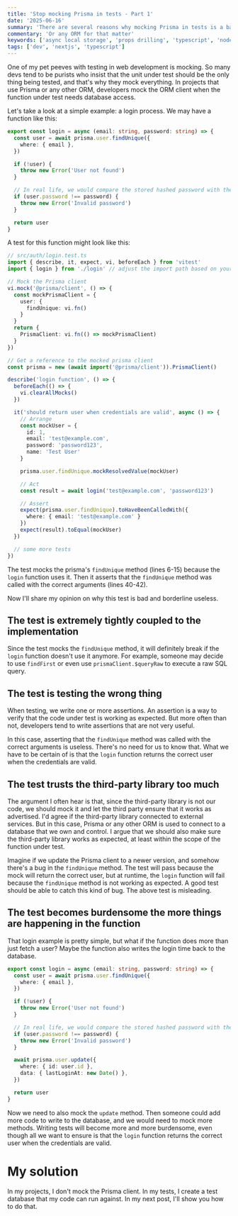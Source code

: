 ```yaml
---
title: 'Stop mocking Prisma in tests - Part 1'
date: '2025-06-16'
summary: 'There are several reasons why mocking Prisma in tests is a bad idea. In this post, I will share my opinion on why mocking Prisma in tests is a bad idea.'
commentary: 'Or any ORM for that matter'
keywords: ['async local storage', 'props drilling', 'typescript', 'nodejs', 'prisma', 'testing']
tags: ['dev', 'nextjs', 'typescript']
---
```


One of my pet peeves with testing in web development is mocking. So many devs tend to be purists who insist that the unit under test should be the only thing being tested, and that's why they mock everything. In projects that use Prisma or any other ORM, developers mock the ORM client when the function under test needs database access.

Let's take a look at a simple example: a login process. We may have a function like this:

```typescript:login.ts
export const login = async (email: string, password: string) => {
  const user = await prisma.user.findUnique({
    where: { email },
  })

  if (!user) {
    throw new Error('User not found')
  }

  // In real life, we would compare the stored hashed password with the provided password's hash
  if (user.password !== password) {
    throw new Error('Invalid password')
  }

  return user
}
```

A test for this function might look like this:

```typescript:login.test.ts showLineNumbers {6-15, 34, 40-42}
// src/auth/login.test.ts
import { describe, it, expect, vi, beforeEach } from 'vitest'
import { login } from './login' // adjust the import path based on your project structure

// Mock the Prisma client
vi.mock('@prisma/client', () => {
  const mockPrismaClient = {
    user: {
      findUnique: vi.fn()
    }
  }
  return {
    PrismaClient: vi.fn(() => mockPrismaClient)
  }
})

// Get a reference to the mocked prisma client
const prisma = new (await import('@prisma/client')).PrismaClient()

describe('login function', () => {
  beforeEach(() => {
    vi.clearAllMocks()
  })

  it('should return user when credentials are valid', async () => {
    // Arrange
    const mockUser = {
      id: 1,
      email: 'test@example.com',
      password: 'password123',
      name: 'Test User'
    }

    prisma.user.findUnique.mockResolvedValue(mockUser)

    // Act
    const result = await login('test@example.com', 'password123')

    // Assert
    expect(prisma.user.findUnique).toHaveBeenCalledWith({
      where: { email: 'test@example.com' }
    })
    expect(result).toEqual(mockUser)
  })

  // some more tests
})
```

The test mocks the prisma's `findUnique` method (lines 6-15) because the `login` function uses it. Then it asserts that the `findUnique` method was called with the correct arguments (lines 40-42).

Now I'll share my opinion on why this test is bad and borderline useless.

## The test is extremely tightly coupled to the implementation

Since the test mocks the `findUnique` method, it will definitely break if the `login` function doesn't use it anymore. For example, someone may decide to use `findFirst` or even use `prismaClient.$queryRaw` to execute a raw SQL query.

## The test is testing the wrong thing

When testing, we write one or more assertions. An assertion is a way to verify that the code under test is working as expected. But more often than not, developers tend to write assertions that are not very useful.

In this case, asserting that the `findUnique` method was called with the correct arguments is useless. There's no need for us to know that. What we have to be certain of is that the `login` function returns the correct user when the credentials are valid.

## The test trusts the third-party library too much

The argument I often hear is that, since the third-party library is not our code, we should mock it and let the third party ensure that it works as advertised. I'd agree if the third-party library connected to external services. But in this case, Prisma or any other ORM is used to connect to a database that we own and control. I argue that we should also make sure the third-party library works as expected, at least within the scope of the function under test.

Imagine if we update the Prisma client to a newer version, and somehow there's a bug in the `findUnique` method. The test will pass because the mock will return the correct user, but at runtime, the `login` function will fail because the `findUnique` method is not working as expected. A good test should be able to catch this kind of bug. The above test is misleading.

## The test becomes burdensome the more things are happening in the function

That login example is pretty simple, but what if the function does more than just fetch a user? Maybe the function also writes the login time back to the database.

```typescript:login.ts
export const login = async (email: string, password: string) => {
  const user = await prisma.user.findUnique({
    where: { email },
  })

  if (!user) {
    throw new Error('User not found')
  }

  // In real life, we would compare the stored hashed password with the provided password's hash
  if (user.password !== password) {
    throw new Error('Invalid password')
  }

  await prisma.user.update({
    where: { id: user.id },
    data: { lastLoginAt: new Date() },
  })

  return user
}
```

Now we need to also mock the `update` method. Then someone could add more code to write to the database, and we would need to mock more methods. Writing tests will become more and more burdensome, even though all we want to ensure is that the `login` function returns the correct user when the credentials are valid.

# My solution

In my projects, I don't mock the Prisma client. In my tests, I create a test database that my code can run against. In my next post, I'll show you how to do that.
